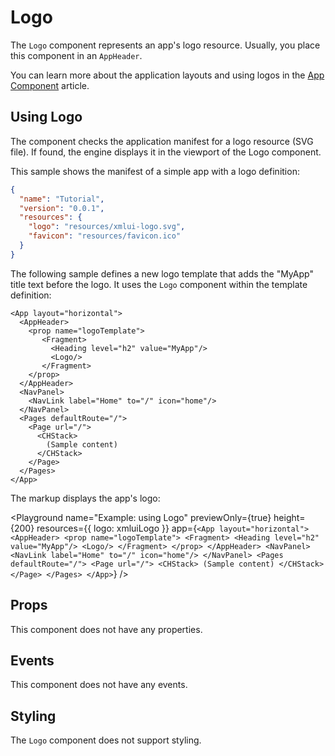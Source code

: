 
# Logo

The `Logo` component represents an app's logo resource. Usually, you place this component in an `AppHeader`.

You can learn more about the application layouts and using logos in the [App Component](/learning/using-components/app-component/) article.

## Using Logo

The component checks the application manifest for a logo resource (SVG file). If found, the engine displays it in the viewport of the Logo component.

This sample shows the manifest of a simple app with a logo definition:

```json copy {5}
{
  "name": "Tutorial",
  "version": "0.0.1",
  "resources": {
    "logo": "resources/xmlui-logo.svg",
    "favicon": "resources/favicon.ico"
  }
}
```

The following sample defines a new logo template that adds the "MyApp" title text before the logo. It uses the `Logo` component within the template definition:

```ueml copy {6}
<App layout="horizontal">
  <AppHeader>
    <prop name="logoTemplate">
       <Fragment>
         <Heading level="h2" value="MyApp"/>
         <Logo/>
       </Fragment>
    </prop>
  </AppHeader>
  <NavPanel>
    <NavLink label="Home" to="/" icon="home"/>
  </NavPanel>
  <Pages defaultRoute="/">
    <Page url="/">
      <CHStack>
        (Sample content)
      </CHStack>
    </Page>
  </Pages>
</App>
```

The markup displays the app's logo:

<Playground
  name="Example: using Logo"
  previewOnly={true}
  height={200}
  resources={{ logo: xmluiLogo }}
  app={`
    <App layout="horizontal">
      <AppHeader>
        <prop name="logoTemplate">
           <Fragment>
             <Heading level="h2" value="MyApp"/>
             <Logo/>
           </Fragment>
        </prop>
      </AppHeader>
      <NavPanel>
          <NavLink label="Home" to="/" icon="home"/>
      </NavPanel>
      <Pages defaultRoute="/">
          <Page url="/">
            <CHStack>
              (Sample content)
            </CHStack>
          </Page>
      </Pages>
    </App>
  `}
/>

## Props

This component does not have any properties.

## Events

This component does not have any events.

## Styling

The `Logo` component does not support styling.
